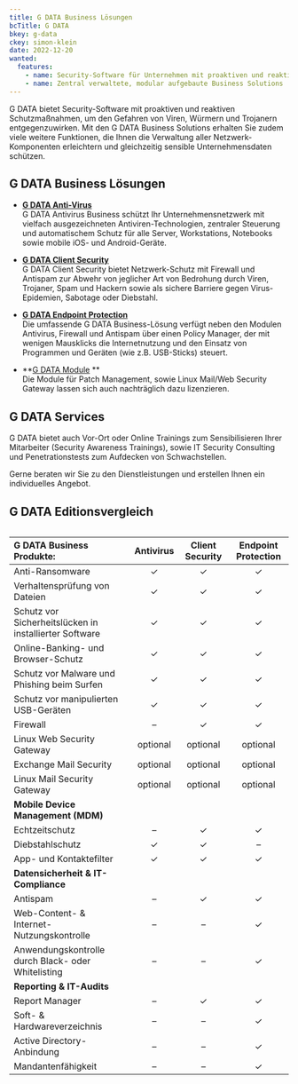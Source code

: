 ```yaml
---
title: G DATA Business Lösungen
bcTitle: G DATA
bkey: g-data
ckey: simon-klein
date: 2022-12-20
wanted:
  features:
    - name: Security-Software für Unternehmen mit proaktiven und reaktiven Schutzmaßnahmen
    - name: Zentral verwaltete, modular aufgebaute Business Solutions
---
```




<Intro>

  G DATA bietet Security-Software mit proaktiven und reaktiven Schutzmaßnahmen, um den Gefahren von Viren, Würmern und Trojanern entgegenzuwirken.
  Mit den G DATA Business Solutions erhalten Sie zudem viele weitere Funktionen, die Ihnen die Verwaltung aller Netzwerk-Komponenten erleichtern und gleichzeitig sensible Unternehmensdaten schützen.


</Intro>

<TOC />



## G DATA Business Lösungen

<ArrowList>

- **[G DATA Anti-Virus](/hersteller/g-data/antivirus/)**<br />
  G DATA Antivirus Business schützt Ihr Unternehmensnetzwerk mit vielfach ausgezeichneten Antiviren-Technologien, zentraler Steuerung und automatischem Schutz für alle Server, Workstations, Notebooks sowie mobile iOS- und Android-Geräte.

- **[G DATA Client Security](/hersteller/g-data/client-security/)**<br />
  G DATA Client Security bietet Netzwerk-Schutz mit Firewall und Antispam zur Abwehr von jeglicher Art von Bedrohung durch Viren, Trojaner, Spam und Hackern sowie als sichere Barriere gegen Virus-Epidemien, Sabotage oder Diebstahl.

- **[G DATA Endpoint Protection](/hersteller/g-data/endpoint-protection/)**<br />
  Die umfassende G DATA Business-Lösung verfügt neben den Modulen Antivirus, Firewall und Antispam über einen Policy Manager, der mit wenigen Mausklicks die Internetnutzung und den Einsatz von Programmen und Geräten (wie z.B. USB-Sticks) steuert.

- **[G DATA Module](/hersteller/g-data/module/) **<br />
  Die Module für Patch Management, sowie Linux Mail/Web Security Gateway lassen sich auch nachträglich dazu lizenzieren.

</ArrowList>

## G DATA Services

  G DATA bietet auch Vor-Ort oder Online Trainings zum Sensibilisieren Ihrer Mitarbeiter (Security Awareness Trainings), sowie IT Security Consulting und Penetrationstests zum Aufdecken von Schwachstellen.

  Gerne beraten wir Sie zu den Dienstleistungen und erstellen Ihnen ein individuelles Angebot.


## G DATA Editionsvergleich


<Table>

|G DATA Business Produkte:|Antivirus|Client Security|Endpoint Protection|
|:---|:---:|:---:|:---:|
|Anti-Ransomware|✓|✓|✓|
|Verhaltensprüfung von Dateien|✓|✓|✓|
|Schutz vor Sicherheitslücken in installierter Software|✓|✓|✓|
|Online-Banking- und Browser-Schutz|✓|✓|✓|
|Schutz vor Malware und Phishing beim Surfen|✓|✓|✓|
|Schutz vor manipulierten USB-Geräten|✓|✓|✓|
|Firewall|–|✓|✓|
|Linux Web Security Gateway|optional|optional|optional|
|Exchange Mail Security|optional|optional|optional|
|Linux Mail Security Gateway|optional|optional|optional|
|**Mobile Device Management (MDM)**|
|Echtzeitschutz|–|✓|✓|
|Diebstahlschutz|✓|✓|–|
|App- und Kontaktefilter|✓|✓|✓|
|**Datensicherheit & IT-Compliance**|
|Antispam|–|✓|✓|
|Web-Content- & Internet-Nutzungskontrolle|–|–|✓|
|Anwendungskontrolle durch Black- oder Whitelisting|–|–|✓|
|**Reporting & IT-Audits**|
|Report Manager|–|✓|✓|
|Soft- & Hardwareverzeichnis|–|–|✓|
|Active Directory-Anbindung|–|–|✓|
|Mandantenfähigkeit|–|–|✓|

</Table>
